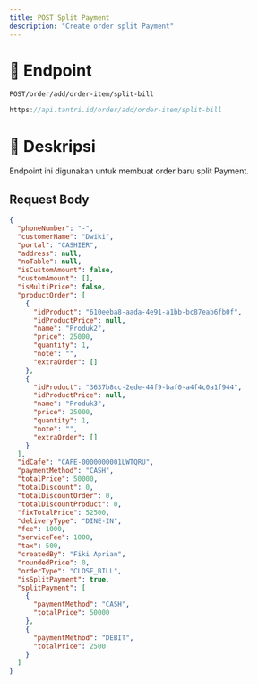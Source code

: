 ```yaml
---
title: POST Split Payment
description: "Create order split Payment"
---
```


# 🔗 Endpoint

`POST/order/add/order-item/split-bill`

```ts
https://api.tantri.id/order/add/order-item/split-bill
```

# 📖 Deskripsi

Endpoint ini digunakan untuk membuat order baru split Payment.

## Request Body

```json
{
  "phoneNumber": "-",
  "customerName": "Dwiki",
  "portal": "CASHIER",
  "address": null,
  "noTable": null,
  "isCustomAmount": false,
  "customAmount": [],
  "isMultiPrice": false,
  "productOrder": [
    {
      "idProduct": "610eeba8-aada-4e91-a1bb-bc87eab6fb0f",
      "idProductPrice": null,
      "name": "Produk2",
      "price": 25000,
      "quantity": 1,
      "note": "",
      "extraOrder": []
    },
    {
      "idProduct": "3637b8cc-2ede-44f9-baf0-a4f4c0a1f944",
      "idProductPrice": null,
      "name": "Produk3",
      "price": 25000,
      "quantity": 1,
      "note": "",
      "extraOrder": []
    }
  ],
  "idCafe": "CAFE-0000000001LWTQRU",
  "paymentMethod": "CASH",
  "totalPrice": 50000,
  "totalDiscount": 0,
  "totalDiscountOrder": 0,
  "totalDiscountProduct": 0,
  "fixTotalPrice": 52500,
  "deliveryType": "DINE-IN",
  "fee": 1000,
  "serviceFee": 1000,
  "tax": 500,
  "createdBy": "Fiki Aprian",
  "roundedPrice": 0,
  "orderType": "CLOSE_BILL",
  "isSplitPayment": true,
  "splitPayment": [
    {
      "paymentMethod": "CASH",
      "totalPrice": 50000
    },
    {
      "paymentMethod": "DEBIT",
      "totalPrice": 2500
    }
  ]
}
```
